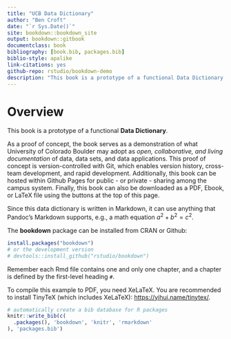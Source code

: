 ```yaml
--- 
title: "UCB Data Dictionary"
author: "Ben Croft"
date: "`r Sys.Date()`"
site: bookdown::bookdown_site
output: bookdown::gitbook
documentclass: book
bibliography: [book.bib, packages.bib]
biblio-style: apalike
link-citations: yes
github-repo: rstudio/bookdown-demo
description: "This book is a prototype of a functional Data Dictionary for University of Colorado Boulder."
---
```


# Overview

This book is a prototype of a functional **Data Dictionary**. 

As a proof of concept, the book serves as a demonstration of what University of Colorado Boulder may adopt as _open, collaborative, and living documentation_ of data, data sets, and data applications. This proof of concept is version-controlled with Git, which enables version history, cross-team development, and rapid development. Additionally, this book can be hosted within Github Pages for public - or private - sharing among the campus system. Finally, this book can also be downloaded as a PDF, Ebook, or LaTeX file using the buttons at the top of this page. 

Since this data dictionary is written in Markdown, it can use anything that Pandoc's Markdown supports, e.g., a math equation $a^2 + b^2 = c^2$.

The **bookdown** package can be installed from CRAN or Github:

```r
install.packages("bookdown")
# or the development version
# devtools::install_github("rstudio/bookdown")
```

Remember each Rmd file contains one and only one chapter, and a chapter is defined by the first-level heading `#`.

To compile this example to PDF, you need XeLaTeX. You are recommended to install TinyTeX (which includes XeLaTeX): <https://yihui.name/tinytex/>.

```r
# automatically create a bib database for R packages
knitr::write_bib(c(
  .packages(), 'bookdown', 'knitr', 'rmarkdown'
), 'packages.bib')
```

